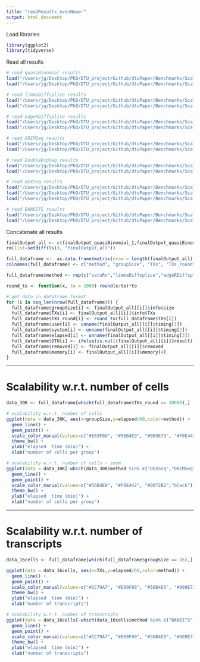 ```yaml
---
title: "readResults_evenNewer"
output: html_document
---
```


Load libraries

```r
library(ggplot2)
library(tidyverse)
```

Read all results

```r
# read quasiBinomial results
load("/Users/jg/Desktop/PhD/DTU_project/Github/dtuPaper/Benchmarks/Scalability/results/finalOutput_quasiBinomial_1.RData")
load("/Users/jg/Desktop/PhD/DTU_project/Github/dtuPaper/Benchmarks/Scalability/results/finalOutput_quasiBinomial_2.RData")

# read limmaDiffsplice results
load("/Users/jg/Desktop/PhD/DTU_project/Github/dtuPaper/Benchmarks/Scalability/results/finalOutput_limmaDiffsplice_1.RData")
load("/Users/jg/Desktop/PhD/DTU_project/Github/dtuPaper/Benchmarks/Scalability/results/finalOutput_limmaDiffsplice_2.RData")

# read edgeRDiffsplice results
load("/Users/jg/Desktop/PhD/DTU_project/Github/dtuPaper/Benchmarks/Scalability/results/finalOutput_edgeRDiffsplice_1.RData")
load("/Users/jg/Desktop/PhD/DTU_project/Github/dtuPaper/Benchmarks/Scalability/results/finalOutput_edgeRDiffsplice_2.RData")

# read DRIMSeq results
load("/Users/jg/Desktop/PhD/DTU_project/Github/dtuPaper/Benchmarks/Scalability/results/finalOutput_DRIMSeq_1.RData")
load("/Users/jg/Desktop/PhD/DTU_project/Github/dtuPaper/Benchmarks/Scalability/results/finalOutput_DRIMSeq_2.RData")

# read DoubleExpSeq results
load("/Users/jg/Desktop/PhD/DTU_project/Github/dtuPaper/Benchmarks/Scalability/results/finalOutput_DoubleExpSeq_1.RData")
load("/Users/jg/Desktop/PhD/DTU_project/Github/dtuPaper/Benchmarks/Scalability/results/finalOutput_DoubleExpSeq_2.RData")

# read DEXSeq results
load("/Users/jg/Desktop/PhD/DTU_project/Github/dtuPaper/Benchmarks/Scalability/results/finalOutput_DEXSeq_2.RData")
load("/Users/jg/Desktop/PhD/DTU_project/Github/dtuPaper/Benchmarks/Scalability/results/finalOutput_DEXSeq_3.RData")
load("/Users/jg/Desktop/PhD/DTU_project/Github/dtuPaper/Benchmarks/Scalability/results/finalOutput_DEXSeq_4.RData")

# read BANDITS results
load("/Users/jg/Desktop/PhD/DTU_project/Github/dtuPaper/Benchmarks/Scalability/results/finalOutput_BANDITS_5.RData")
load("/Users/jg/Desktop/PhD/DTU_project/Github/dtuPaper/Benchmarks/Scalability/results/finalOutput_BANDITS_6.RData")
```

Concatenate all results

```r
finalOutput_all <- c(finalOutput_quasiBinomial_1,finalOutput_quasiBinomial_2,finalOutput_limmaDiffsplice_1,finalOutput_limmaDiffsplice_2,finalOutput_edgeRDiffsplice_1,finalOutput_edgeRDiffsplice_2,finalOutput_DRIMSeq_1,finalOutput_DRIMSeq_2,finalOutput_DoubleExpSeq_1,finalOutput_DoubleExpSeq_2,finalOutput_DEXSeq_2,finalOutput_DEXSeq_3,finalOutput_DEXSeq_4,finalOutput_BANDITS_5,finalOutput_BANDITS_6)
rm(list=setdiff(ls(), "finalOutput_all"))
```

```r
full_dataframe <-  as.data.frame(matrix(nrow = length(finalOutput_all), ncol=10))
colnames(full_dataframe) <- c("method", "groupSize", "TXs", "TXs_round", "user", "system", "elapsed", "DTU", "removed", "memory")

full_dataframe$method <- rep(c("satuRn","limmaDiffsplice","edgeRDiffsplice","DRIMSeq","DoubleExpSeq","DEXSeq","BANDITS"),times=c(24,24,24,24,24,16,7)) # add method labels

round_to <- function(x, to = 1000) round(x/to)*to

# get data in dataframe format
for (i in seq_len(nrow(full_dataframe))) {
  full_dataframe$groupSize[i] <- finalOutput_all[[i]]$info$size
  full_dataframe$TXs[i] <- finalOutput_all[[i]]$info$TXs
  full_dataframe$TXs_round[i] <- round_to(full_dataframe$TXs[i])
  full_dataframe$user[i] <- unname(finalOutput_all[[i]]$timing[1])
  full_dataframe$system[i] <- unname(finalOutput_all[[i]]$timing[2])
  full_dataframe$elapsed[i] <- unname(finalOutput_all[[i]]$timing[3])
  full_dataframe$DTU[i] <- ifelse(is.null(finalOutput_all[[i]]$result),NA,finalOutput_all[[i]]$result)
  full_dataframe$removed[i] <- finalOutput_all[[i]]$removed
  full_dataframe$memory[i] <- finalOutput_all[[i]]$memory[4]
}
```

---

# Scalability w.r.t. number of cells

```r
data_30K <- full_dataframe[which(full_dataframe$TXs_round == 30000),]
```

```r
# scalability w.r.t. number of cells
ggplot(data = data_30K, aes(x=groupSize,y=elapsed/60,color=method)) +
  geom_line() +
  geom_point() +
  scale_color_manual(values=c("#E69F00", "#56B4E9", "#009E73", "#F0E442", "#0072B2","black")) +
  theme_bw() +
  ylab("elapsed  time (min)") + 
  xlab("number of cells per group")
```

```r
# scalability w.r.t. number of cells - zoom
ggplot(data = data_30K[-which(data_30K$method %in% c("DEXSeq","DRIMSeq")),], aes(x=groupSize,y=elapsed/60,color=method)) +
  geom_line() +
  geom_point() +
  scale_color_manual(values=c("#56B4E9", "#F0E442", "#0072B2","black")) +
  theme_bw() +
  ylab("elapsed  time (min)") + 
  xlab("number of cells per group")
```

--- 

# Scalability w.r.t. number of transcripts

```r
data_16cells <- full_dataframe[which(full_dataframe$groupSize == 16),]
```

```r
ggplot(data = data_16cells, aes(x=TXs,y=elapsed/60,color=method)) +
  geom_line() +
  geom_point() +
  scale_color_manual(values=c("#CC79A7", "#E69F00", "#56B4E9", "#009E73", "#F0E442", "#0072B2","black")) +
  theme_bw() +
  ylab("elapsed  time (min)") + 
  xlab("number of transcripts")
```

```r
# scalability w.r.t. number of transcripts
ggplot(data = data_16cells[-which(data_16cells$method %in% c("BANDITS", "DEXSeq","DRIMSeq")),], aes(x=TXs,y=elapsed/60,color=method)) +
  geom_line() +
  geom_point() +
  scale_color_manual(values=c("#CC79A7", "#E69F00", "#56B4E9", "#009E73", "#F0E442", "#0072B2","black")) +
  theme_bw() +
  ylab("elapsed  time (min)") + 
  xlab("number of transcripts")
```
